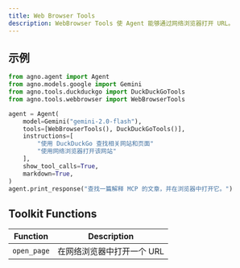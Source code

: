 ```yaml
---
title: Web Browser Tools
description: WebBrowser Tools 使 Agent 能够通过网络浏览器打开 URL。
---
```


## 示例

```python cookbook/tools/webbrowser_tools.py
from agno.agent import Agent
from agno.models.google import Gemini
from agno.tools.duckduckgo import DuckDuckGoTools
from agno.tools.webbrowser import WebBrowserTools

agent = Agent(
    model=Gemini("gemini-2.0-flash"),
    tools=[WebBrowserTools(), DuckDuckGoTools()],
    instructions=[
        "使用 DuckDuckGo 查找相关网站和页面"
        "使用网络浏览器打开该网站"
    ],
    show_tool_calls=True,
    markdown=True,
)
agent.print_response("查找一篇解释 MCP 的文章，并在浏览器中打开它。")
```

## Toolkit Functions

| Function | Description |
| -------- | ----------- |
| `open_page` | 在网络浏览器中打开一个 URL |